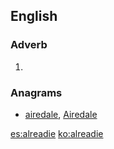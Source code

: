==English==

===Adverb===
{{en-adv|-}}

# {{obsolete spelling of|already}}

===Anagrams===
* [[airedale#English|airedale]], [[Airedale#English|Airedale]]

[[es:alreadie]]
[[ko:alreadie]]